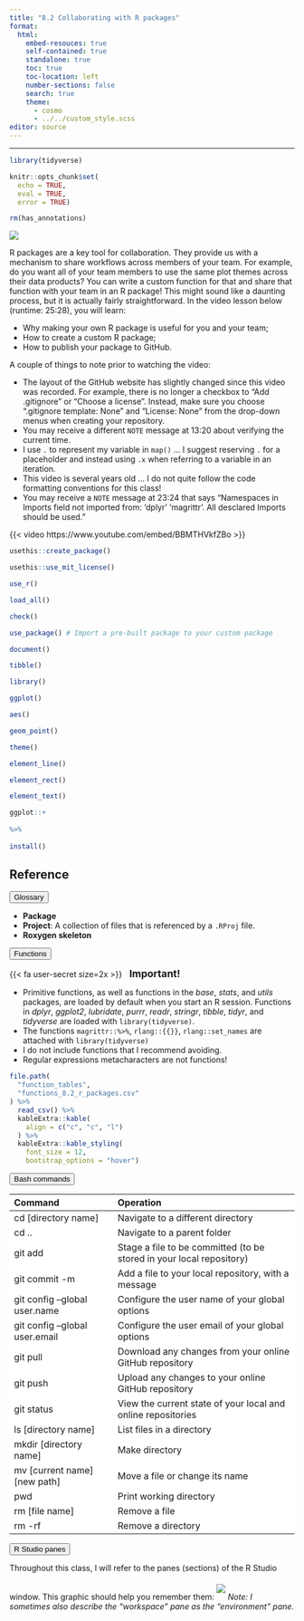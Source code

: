 ```yaml
---
title: "8.2 Collaborating with R packages"
format:
  html:
    embed-resouces: true
    self-contained: true
    standalone: true
    toc: true
    toc-location: left
    number-sections: false
    search: true
    theme: 
      - cosmo
      - ../../custom_style.scss
editor: source
---
```

<hr>

```r
library(tidyverse)

knitr::opts_chunk$set(
  echo = TRUE,
  eval = TRUE,
  error = TRUE)

rm(has_annotations)
```

![](../../images/hex_complex.png){.intro_image}

R packages are a key tool for collaboration. They provide us with a mechanism to share workflows across members of your team. For example, do you want all of your team members to use the same plot themes across their data products? You can write a custom function for that and share that function with your team in an R package! This might sound like a daunting process, but it is actually fairly straightforward. In the video lesson below (runtime: 25:28), you will learn:

* Why making your own R package is useful for you and your team;
* How to create a custom R package;
* How to publish your package to GitHub.

A couple of things to note prior to watching the video:

* The layout of the GitHub website has slightly changed since this video was recorded. For example, there is no longer a checkbox to "Add .gitignore" or "Choose a license". Instead, make sure you choose ".gitignore template: None" and "License: None" from the drop-down menus when creating your repository.
* You may receive a different `NOTE` message at 13:20 about verifying the current time.
* I use `.` to represent my variable in `map()` ... I suggest reserving `.` for a placeholder and instead using `.x` when referring to a variable in an iteration.
* This video is several years old ... I do not quite follow the code formatting conventions for this class!
* You may receive a `NOTE` message at 23:24 that says "Namespaces in Imports field not imported from: 'dplyr' 'magrittr'. All desclared Imports should be used."

{{< video https://www.youtube.com/embed/BBMTHVkfZBo >}}

```r
usethis::create_package()

usethis::use_mit_license()

use_r()

load_all()

check()

use_package() # Import a pre-built package to your custom package

document()

tibble()

library()

ggplot()

aes()

geom_point()

theme()

element_line()

element_rect()

element_text()

ggplot::+
  
%>% 
  
install()
```

## Reference

<button class="accordion">Glossary</button>
::: panel

* **Package**
* **Project**: A collection of files that is referenced by a `.RProj` file.
* **Roxygen skeleton**

:::

<button class="accordion">Functions</button>
::: panel

::: mysecret

{{< fa user-secret size=2x >}} [**Important!**]{style="font-size: 1.25em; padding-left: 0.5em;"}

* Primitive functions, as well as functions in the *base*, *stats*, and *utils* packages, are loaded by default when you start an R session. Functions in *dplyr*, *ggplot2*, *lubridate*, *purrr*, *readr*, *stringr*, *tibble*, *tidyr*, and *tidyverse* are loaded with `library(tidyverse)`.
* The functions `magrittr::%>%`, `rlang::{{}}`, `rlang::set_names` are attached with `library(tidyverse)`
* I do not include functions that I recommend avoiding.
* Regular expressions metacharacters are not functions!
:::

::: function_table

```r
file.path(
  "function_tables",
  "functions_8.2_r_packages.csv"
) %>%
  read_csv() %>%
  kableExtra::kable(
    align = c("c", "c", "l")
  ) %>%
  kableExtra::kable_styling(
    font_size = 12,
    bootstrap_options = "hover")
```

:::

:::

<button class="accordion">Bash commands</button>
::: panel

:::{style="background-color: white; font-size: 14px;"}
|Command                          | Operation        
|:--------------------------------|:--------------------------------------------------------|
| cd [directory name]              | Navigate to a different directory
| cd ..                            | Navigate to a parent folder
| git add                          | Stage a file to be committed (to be stored in your local repository)
| git commit -m                    | Add a file to your local repository, with a message 
| git config --global user.name    | Configure the user name of your global options
| git config --global user.email   | Configure the user email of your global options
| git pull                         | Download any changes from your online GitHub repository
| git push                         | Upload any changes to your online GitHub repository
| git status                       | View the current state of your local and online repositories
| ls [directory name]              | List files in a directory
| mkdir [directory name]           | Make directory
| mv [current name] [new path]     | Move a file or change its name
| pwd                              | Print working directory
| rm [file name]                   | Remove a file   
| rm -rf                           | Remove a directory

:::
:::

<button class="accordion">R Studio panes</button>
::: panel
Throughout this class, I will refer to the panes (sections) of the R Studio window. This graphic should help you remember them:
<img src = '../../images/rstudio_panes.png' style = "max-width: 100%; height: auto; padding-top: 20px; padding-bottom: 12px"></img>
*Note: I sometimes also describe the "workspace" pane as the "environment" pane.*
:::

<script>
var acc = document.getElementsByClassName("accordion");
var i;

for (i = 0; i < acc.length; i++) {
acc[i].addEventListener("click", function() {
this.classList.toggle("active");
var panel = this.nextElementSibling;
if (panel.style.display === "block") {
panel.style.display = "none";
} else {
panel.style.display = "block";
}
});
}
</script>

